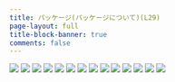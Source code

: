 ```yaml
---
title: パッケージ(パッケージについて)(L29)
page-layout: full
title-block-banner: true
comments: false
---
```


![](slides/slides055.jpg)
![](slides/slides056.jpg)
![](slides/slides057.jpg)
![](slides/slides058.jpg)
![](slides/slides059.jpg)
![](slides/slides060.jpg)
![](slides/slides061.jpg)
![](slides/slides062.jpg)
![](slides/slides063.jpg)
![](slides/slides064.jpg)
![](slides/slides065.jpg)
![](slides/slides066.jpg)
![](slides/slides067.jpg)
![](slides/slides068.jpg)
